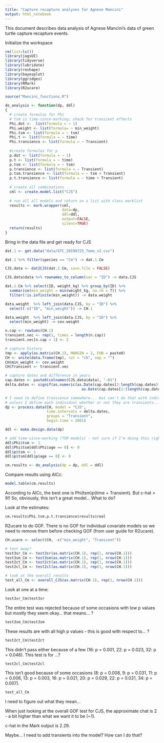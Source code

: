 ```yaml
---
title: "Capture recapture analyses for Agnese Mancini"
output: html_notebook
---
```


This document describes data analysis of Agnese Mancini's data of green turtle capture recapture events. 


Initialize the workspace
```r
rm(list=ls())
library(jagsUI)
library(tidyverse)
library(lubridate)
library(reshape)
library(bayesplot)
library(ggridges)
library(RMark)
library(R2ucare)

source("Mancini_functions.R")

do_analysis <- function(dp, ddl)
{
  # create formulas for Phi
  # tsm is time-since-marking; check for transient effects
  Phi.dot <-  list(formula = ~ 1)  
  Phi.weight <- list(formula= ~ min_weight)
  Phi.tsm <- list(formula = ~ tsm)
  Phi.t <- list(formula = ~ time)
  Phi.transience <- list(formula = ~ Transient)
  
  #create formulas for p
  p.dot <- list(formula = ~ 1)
  p.t <- list(formula = ~ time)
  p.tsm <- list(formula = ~ tsm)
  p.transience <- list(formula = ~ Transient)
  p.tsm.transience <- list(formula = ~ tsm + Transient)
  p.t.transience <- list(formula = ~ time + Transient)
  
  # create all combinations 
  cml <- create.model.list("CJS")
  
  # run all all models and return as a list with class marklist
  results <- mark.wrapper(cml,
                          data=dp,
                          ddl=ddl,
                          output=FALSE,
                          silent=TRUE)
  return(results)
}

```

Bring in the data file and get ready for CJS

```r
dat.1 <- get.data("data/GTC_20190725_Tomo_v2.csv")

dat.1 %>% filter(species == "Cm") -> dat.1.Cm

CJS.data <- dat2CJS(dat.1.Cm, save.file = FALSE)

CJS.data$data %>% rownames_to_column(var = "ID") -> data.CJS

dat.1.Cm %>% select(ID, weight_kg) %>% group_by(ID) %>%
  summarise(min_weight = min(weight_kg, na.rm = T)) %>%
  filter(!is.infinite(min_weight)) -> data.weight

data.weight  %>% left_join(data.CJS, by = "ID") %>%
  select(-c("ID", "min_weight")) -> CH.1

data.weight  %>% left_join(data.CJS, by = "ID") %>%
  select(min_weight) -> cov.weight

n.cap <- rowSums(CH.1)
transient.vec <- rep(1, times = length(n.cap))
transient.vec[n.cap > 1] <- 2

# capture history
tmp <- apply(as.matrix(CH.1), MARGIN = 2, FUN = paste0)
CH <- unite(data.frame(tmp), col = "ch", sep = "")
CH$min_weight <- cov.weight
CH$Transient <- transient.vec

# capture dates and difference in years
cap.dates <- paste0(colnames(CJS.data$data), "-01")
delta.dates <- signif(as.numeric(as.Date(cap.dates[2:length(cap.dates)]) -
                                   as.Date(cap.dates[1:(length(cap.dates)-1)]))/365, 1)

# I need to define transience somewhere... but can't do that with individual covariate
# unless I define each individual whether or not they are transients... 
dp <- process.data(CH, model = "CJS", 
                   time.intervals = delta.dates,
                   groups = "Transient",
                   begin.time = 2001)

ddl <- make.design.data(dp)

# add time-since-marking (TSM models) - not sure if I'm doing this right... 
ddl$Phi$tsm <- 1
ddl$Phi$tsm[ddl$Phi$age == 0] <- 0
ddl$p$tsm <- 1
ddl$p$tsm[ddl$p$age == 0] <- 0

cm.results <- do_analysis(dp = dp, ddl = ddl)

```

Compare results using AICc:

```r
model.table(cm.results)
```

According to AICc, the best one is Phi(tsm)p(time + Transient). But c-hat > 9!!  So, obviously, this isn't a great model... What to do? 

Look at the estimates:
```r
cm.results$Phi.tsm.p.t.transience$results$real
```



R2ucare to do GOF.  There is no GOF for individual covariate models so we need to remove them before checking GOF (from user guide for R2ucare).

```r

CH.ucare <- select(CH, -c("min_weight", "Transient"))

# test away! 
test3sr_Cm <- test3sr(as.matrix(CH.1), rep(1, nrow(CH.1)))
test3sm_Cm <- test3sm(as.matrix(CH.1), rep(1, nrow(CH.1)))
test2ct_Cm <- test2ct(as.matrix(CH.1), rep(1, nrow(CH.1)))
test2cl_Cm <- test2cl(as.matrix(CH.1), rep(1, nrow(CH.1)))

# look at the overall results
test_all_Cm <- overall_CJS(as.matrix(CH.1), rep(1, nrow(CH.1)))

```

Look at one at a time:
```r
test3sr_Cm$test3sr
```

The entire test was rejected because of some occasions with low p values but mostly they seem okay... that means... ?


```r
test3sm_Cm$test3sm
```

These results are with all high p values - this is good with respect to... ? 


```r
test2ct_Cm$test2ct
```

This didn't pass either because of a few (16: p = 0.001, 22: p = 0.023, 32: p = 0.046). This test is for ...?


```r
test2cl_Cm$test2cl
```

This isn't good because of some occasions (8: p = 0.008, 9: p = 0.031, 11: p = 0.006, 13: p = 0.003, 16: p = 0.021, 20: p = 0.029, 22: p = 0.021, 34: p = 0.007). 


```r
test_all_Cm
```

I need to figure out what they mean... 


When just looking at the overall GOF test for CJS, the approximate chat is 2 - a bit higher than what we want it to be (~1).  

c-hat in the Mark output is 2.29.  

Maybe... I need to add transients into the model?  How can I do that? 